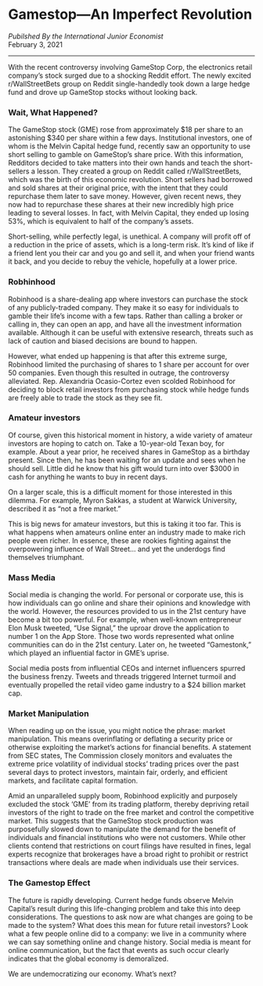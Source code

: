 
# Gamestop—An Imperfect Revolution

*Pubilshed By the International Junior Economist*<br/>
February 3, 2021

---
With the recent controversy involving GameStop Corp, the electronics retail company’s stock surged due to a shocking Reddit effort. The newly excited r/WallStreetBets group on Reddit single-handedly took down a large hedge fund and drove up GameStop stocks without looking back.

### Wait, What Happened?

The GameStop stock (GME) rose from approximately $18 per share to an astonishing $340 per share within a few days. Institutional investors, one of whom is the Melvin Capital hedge fund, recently saw an opportunity to use short selling to gamble on GameStop’s share price. With this information, Redditors decided to take matters into their own hands and teach the short-sellers a lesson. They created a group on Reddit called r/WallStreetBets, which was the birth of this economic revolution. Short sellers had borrowed and sold shares at their original price, with the intent that they could repurchase them later to save money. However, given recent news, they now had to repurchase these shares at their new incredibly high price leading to several losses. In fact, with Melvin Capital, they ended up losing 53%, which is equivalent to half of the company’s assets.

Short-selling, while perfectly legal, is unethical. A company will profit off of a reduction in the price of assets, which is a long-term risk. It’s kind of like if a friend lent you their car and you go and sell it, and when your friend wants it back, and you decide to rebuy the vehicle, hopefully at a lower price.

### Robhinhood

Robinhood is a share-dealing app where investors can purchase the stock of any publicly-traded company. They make it so easy for individuals to gamble their life’s income with a few taps. Rather than calling a broker or calling in, they can open an app, and have all the investment information available. Although it can be useful with extensive research, threats such as lack of caution and biased decisions are bound to happen.

However, what ended up happening is that after this extreme surge, Robinhood limited the purchasing of shares to 1 share per account for over 50 companies. Even though this resulted in outrage, the controversy alleviated. Rep. Alexandria Ocasio-Cortez even scolded Robinhood for deciding to block retail investors from purchasing stock while hedge funds are freely able to trade the stock as they see fit.

### Amateur investors
Of course, given this historical moment in history, a wide variety of amateur investors are hoping to catch on. Take a 10-year-old Texan boy, for example. About a year prior, he received shares in GameStop as a birthday present. Since then, he has been waiting for an update and sees when he should sell. Little did he know that his gift would turn into over $3000 in cash for anything he wants to buy in recent days.

On a larger scale, this is a difficult moment for those interested in this dilemma. For example, Myron Sakkas, a student at Warwick University, described it as “not a free market.”

This is big news for amateur investors, but this is taking it too far. This is what happens when amateurs online enter an industry made to make rich people even richer. In essence, these are rookies fighting against the overpowering influence of Wall Street… and yet the underdogs find themselves triumphant.

### Mass Media

Social media is changing the world. For personal or corporate use, this is how individuals can go online and share their opinions and knowledge with the world. However, the resources provided to us in the 21st century have become a bit too powerful. For example, when well-known entrepreneur Elon Musk tweeted, “Use Signal,” the uproar drove the application to number 1 on the App Store. Those two words represented what online communities can do in the 21st century. Later on, he tweeted “Gamestonk,” which played an influential factor in GME’s uprise.

Social media posts from influential CEOs and internet influencers spurred the business frenzy. Tweets and threads triggered Internet turmoil and eventually propelled the retail video game industry to a $24 billion market cap.

### Market Manipulation

When reading up on the issue, you might notice the phrase: market manipulation. This means overinflating or deflating a security price or otherwise exploiting the market’s actions for financial benefits. A statement from SEC states,
The Commission closely monitors and evaluates the extreme price volatility of individual stocks’ trading prices over the past several days to protect investors, maintain fair, orderly, and efficient markets, and facilitate capital formation.

Amid an unparalleled supply boom, Robinhood explicitly and purposely excluded the stock ‘GME’ from its trading platform, thereby depriving retail investors of the right to trade on the free market and control the competitive market. This suggests that the GameStop stock production was purposefully slowed down to manipulate the demand for the benefit of individuals and financial institutions who were not customers. While other clients contend that restrictions on court filings have resulted in fines, legal experts recognize that brokerages have a broad right to prohibit or restrict transactions where deals are made when individuals use their services.

### The Gamestop Effect

The future is rapidly developing. Current hedge funds observe Melvin Capital’s result during this life-changing problem and take this into deep considerations. The questions to ask now are what changes are going to be made to the system? What does this mean for future retail investors? Look what a few people online did to a company: we live in a community where we can say something online and change history. Social media is meant for online communication, but the fact that events as such occur clearly indicates that the global economy is demoralized. 

We are undemocratizing our economy. What’s next?